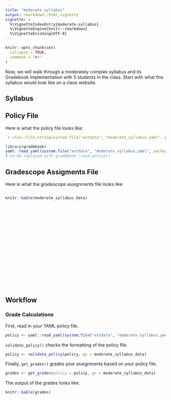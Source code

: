 ```yaml
---
title: "moderate_syllabus"
output: rmarkdown::html_vignette
vignette: >
  %\VignetteIndexEntry{moderate-syllabus}
  %\VignetteEngine{knitr::rmarkdown}
  %\VignetteEncoding{UTF-8}
---
```


```r
knitr::opts_chunk$set(
  collapse = TRUE,
  comment = "#>"
)
```
Now, we will walk through a moderately complex syllabus and its Gradebook implementation with 5 students in the class. Start with what this syllabus would look like on a class website.

## Syllabus

## Policy File 
Here is what the policy file looks like:
```yaml
`r xfun::file_string(system.file("extdata", "moderate_syllabus.yaml", package = "gradebook"))`

```

```r
library(gradebook)
yaml::read_yaml(system.file("extdata", "moderate_syllabus.yaml", package = "gradebook"))
# to be replaced with gradebook::read_policy()
```

## Gradescope Assigments File
Here is what the gradescope assignments file looks like:

<div style="height: 300px; overflow: auto;">
```r
knitr::kable(moderate_syllabus_data)
```
</div>

## Workflow


### Grade Calculations
First, read in your YAML policy file.

```r
policy <- yaml::read_yaml(system.file("extdata", "moderate_syllabus.yaml", package = "gradebook"))
```
`validate_policy()` checks the formatting of the policy file.
```r
policy <- validate_policy(policy, gs = moderate_syllabus_data)
```
Finally, `get_grades()` grades your assignments based on your policy file.
```r
grades <- get_grades(policy = policy, gs = moderate_syllabus_data)
```
The output of the grades looks like:
<div style="height: 300px; overflow: auto;">
```r
knitr::kable(grades)
```
</div>